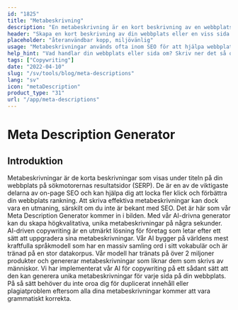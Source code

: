 ```yaml
---
id: "1825"
title: "Metabeskrivning"
description: "En metabeskrivning är en kort beskrivning av en webbplats eller en viss sida på en webbplats. Den används vanligtvis av sökmotorer för att visa en sammanfattning av webbplatsen eller sidan i sina sökresultat."
header: "Skapa en kort beskrivning av din webbplats eller en viss sida på din webbplats."
placeholder: "återanvändbar kopp, miljövänlig"
usage: "Metabeskrivningar används ofta inom SEO för att hjälpa webbplatser och sidor att rankas högre i sökmotorernas resultat. Följande generator kan hjälpa dig att skapa metabeskrivningar som är skräddarsydda för dina specifika sökord och som passar bäst för ditt varumärke."
help_hint: "Vad handlar din webbplats eller sida om? Skriv ner det så omvandlar vi det till en metabeskrivning."
tags: ["Copywriting"]
date: "2022-04-10"
slug: "/sv/tools/blog/meta-descriptions"
lang: "sv"
icon: "metaDescription"
product_type: "31"
url: "/app/meta-descriptions"
---
```


# Meta Description Generator

## Introduktion

Metabeskrivningar är de korta beskrivningar som visas under titeln på din webbplats på sökmotorernas resultatsidor (SERP). De är en av de viktigaste delarna av on-page SEO och kan hjälpa dig att locka fler klick och förbättra din webbplats rankning. Att skriva effektiva metabeskrivningar kan dock vara en utmaning, särskilt om du inte är bekant med SEO. Det är här som vår Meta Description Generator kommer in i bilden. Med vår AI-drivna generator kan du skapa högkvalitativa, unika metabeskrivningar på några sekunder. AI-driven copywriting är en utmärkt lösning för företag som letar efter ett sätt att uppgradera sina metabeskrivningar. Vår AI bygger på världens mest kraftfulla språkmodell som har en massiv samling ord i sitt vokabulär och är tränad på en stor datakorpus. Vår modell har tränats på över 2 miljoner produkter och genererar metabeskrivningar som liknar dem som skrivs av människor. Vi har implementerat vår AI för copywriting på ett sådant sätt att den kan generera unika metabeskrivningar för varje sida på din webbplats. På så sätt behöver du inte oroa dig för duplicerat innehåll eller plagiatproblem eftersom alla dina metabeskrivningar kommer att vara grammatiskt korrekta.
